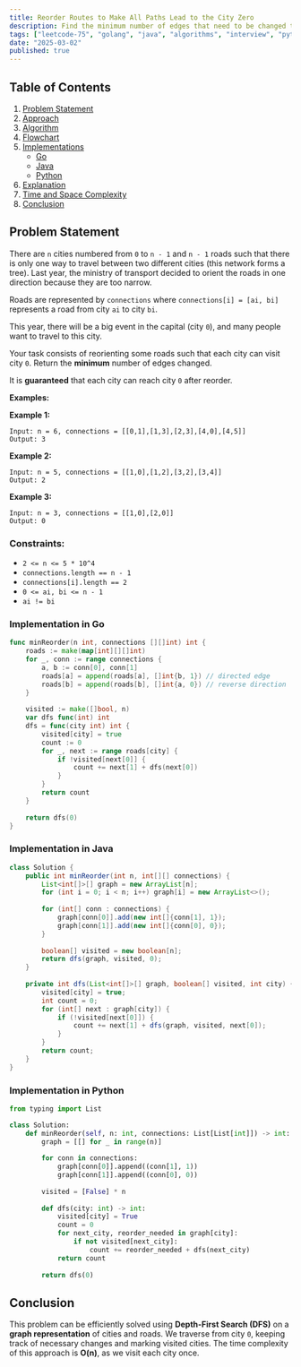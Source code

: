 ```yaml
---
title: Reorder Routes to Make All Paths Lead to the City Zero
description: Find the minimum number of edges that need to be changed to ensure all paths lead to city 0. Includes Go and Java implementations.
tags: ["leetcode-75", "golang", "java", "algorithms", "interview", "python", "leetcode"]
date: "2025-03-02"
published: true
---
```


## Table of Contents

1. [Problem Statement](#problem-statement)
2. [Approach](#approach)
3. [Algorithm](#algorithm)
4. [Flowchart](#flowchart)
5. [Implementations](#implementations)
   - [Go](#implementation-in-go)
   - [Java](#implementation-in-java)
   - [Python](#implementation-in-python)
6. [Explanation](#explanation)
7. [Time and Space Complexity](#time-and-space-complexity)
8. [Conclusion](#conclusion)

## Problem Statement


There are `n` cities numbered from `0` to `n - 1` and `n - 1` roads such that there is only one way to travel between two different cities (this network forms a tree). Last year, the ministry of transport decided to orient the roads in one direction because they are too narrow.

Roads are represented by `connections` where `connections[i] = [ai, bi]` represents a road from city `ai` to city `bi`.

This year, there will be a big event in the capital (city `0`), and many people want to travel to this city.

Your task consists of reorienting some roads such that each city can visit city `0`. Return the **minimum** number of edges changed.

It is **guaranteed** that each city can reach city `0` after reorder.

**Examples:**

**Example 1:**

```
Input: n = 6, connections = [[0,1],[1,3],[2,3],[4,0],[4,5]]
Output: 3
```

**Example 2:**

```
Input: n = 5, connections = [[1,0],[1,2],[3,2],[3,4]]
Output: 2
```

**Example 3:**

```
Input: n = 3, connections = [[1,0],[2,0]]
Output: 0
```

### Constraints:

- `2 <= n <= 5 * 10^4`
- `connections.length == n - 1`
- `connections[i].length == 2`
- `0 <= ai, bi <= n - 1`
- `ai != bi`

### Implementation in Go

```go
func minReorder(n int, connections [][]int) int {
    roads := make(map[int][][]int)
    for _, conn := range connections {
        a, b := conn[0], conn[1]
        roads[a] = append(roads[a], []int{b, 1}) // directed edge
        roads[b] = append(roads[b], []int{a, 0}) // reverse direction
    }
    
    visited := make([]bool, n)
    var dfs func(int) int
    dfs = func(city int) int {
        visited[city] = true
        count := 0
        for _, next := range roads[city] {
            if !visited[next[0]] {
                count += next[1] + dfs(next[0])
            }
        }
        return count
    }
    
    return dfs(0)
}
```

### Implementation in Java

```java
class Solution {
    public int minReorder(int n, int[][] connections) {
        List<int[]>[] graph = new ArrayList[n];
        for (int i = 0; i < n; i++) graph[i] = new ArrayList<>();
        
        for (int[] conn : connections) {
            graph[conn[0]].add(new int[]{conn[1], 1});
            graph[conn[1]].add(new int[]{conn[0], 0}); 
        }
        
        boolean[] visited = new boolean[n];
        return dfs(graph, visited, 0);
    }
    
    private int dfs(List<int[]>[] graph, boolean[] visited, int city) {
        visited[city] = true;
        int count = 0;
        for (int[] next : graph[city]) {
            if (!visited[next[0]]) {
                count += next[1] + dfs(graph, visited, next[0]);
            }
        }
        return count;
    }
}
```

### Implementation in Python

```python
from typing import List

class Solution:
    def minReorder(self, n: int, connections: List[List[int]]) -> int:
        graph = [[] for _ in range(n)]
        
        for conn in connections:
            graph[conn[0]].append((conn[1], 1))  
            graph[conn[1]].append((conn[0], 0)) 
        
        visited = [False] * n
        
        def dfs(city: int) -> int:
            visited[city] = True
            count = 0
            for next_city, reorder_needed in graph[city]:
                if not visited[next_city]:
                    count += reorder_needed + dfs(next_city)
            return count
        
        return dfs(0)
```


## Conclusion

This problem can be efficiently solved using **Depth-First Search (DFS)** on a **graph representation** of cities and roads. We traverse from city `0`, keeping track of necessary changes and marking visited cities. The time complexity of this approach is **O(n)**, as we visit each city once.


